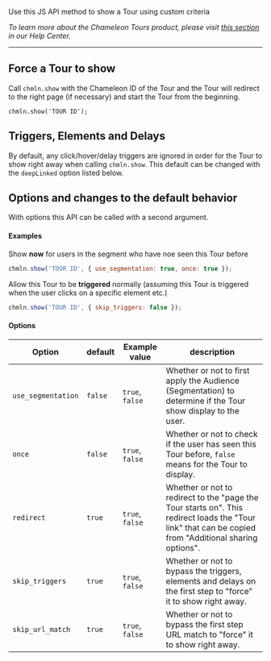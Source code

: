 Use this JS API method to show a Tour using custom criteria

*To learn more about the Chameleon Tours product, please visit [this section](https://help.chameleon.io/en/collections/74747-tours) in our Help Center.*

---


## Force a Tour to show

Call `chmln.show`  with the Chameleon ID of the Tour and the Tour will redirect to the right page (if necessary) and start the Tour from the beginning.

```
chmln.show('TOUR ID');
```


## Triggers, Elements and Delays

By default, any click/hover/delay triggers are ignored in order for the Tour to show right away when calling `chmln.show`. This default can be changed with the `deepLinked`  option listed below.



## Options and changes to the default behavior

With options this API can be called with a second argument.


#### Examples

Show **now** for users in the segment who have noe seen this Tour before

```javascript
chmln.show('TOUR ID', { use_segmentation: true, once: true });
```

Allow this Tour to be **triggered** normally (assuming this Tour is triggered when the user clicks on a specific element etc.)

```javascript
chmln.show('TOUR ID', { skip_triggers: false });
```

#### Options

| Option       | default              | Example value | description                                                  |
| -------------- | ------------------- | ------------- | ------------------------------------------------------------ |
| `use_segmentation` | `false` | `true`, `false` | Whether or not to first apply the Audience (Segmentation) to determine if the Tour show display to the user. | 
| `once`             | `false` | `true`, `false` | Whether or not to check if the user has seen this Tour before, `false` means for the Tour to display. |
| `redirect`         | `true`  | `true`, `false` | Whether or not to redirect to the "page the Tour starts on". This redirect loads the "Tour link" that can be copied from "Additional sharing options". |
| `skip_triggers`    | `true`  | `true`, `false` | Whether or not to bypass the triggers, elements and delays on the first step to "force" it to show right away. |
| `skip_url_match`   | `true`  | `true`, `false` | Whether or not to bypass the first step URL match to "force" it to show right away. |

